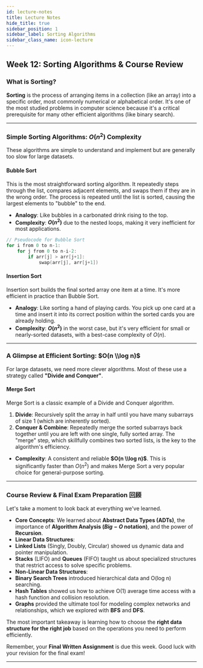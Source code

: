 ```yaml
---
id: lecture-notes
title: Lecture Notes
hide_title: true
sidebar_position: 1
sidebar_label: Sorting Algorithms
sidebar_class_name: icon-lecture
---
```


<ModuleBanner />

## **Week 12: Sorting Algorithms & Course Review**

### **What is Sorting?**

**Sorting** is the process of arranging items in a collection (like an array) into a specific order, most commonly numerical or alphabetical order. It's one of the most studied problems in computer science because it's a critical prerequisite for many other efficient algorithms (like binary search).

-----

### **Simple Sorting Algorithms: $O(n^2)$ Complexity**

These algorithms are simple to understand and implement but are generally too slow for large datasets.

#### **Bubble Sort**

This is the most straightforward sorting algorithm. It repeatedly steps through the list, compares adjacent elements, and swaps them if they are in the wrong order. The process is repeated until the list is sorted, causing the largest elements to "bubble" to the end.

  * **Analogy**: Like bubbles in a carbonated drink rising to the top.
  * **Complexity**: **$O(n^2)$** due to the nested loops, making it very inefficient for most applications.

<!-- end list -->

```cpp
// Pseudocode for Bubble Sort
for i from 0 to n-1:
    for j from 0 to n-i-2:
        if arr[j] > arr[j+1]:
            swap(arr[j], arr[j+1])
```

#### **Insertion Sort**

Insertion sort builds the final sorted array one item at a time. It's more efficient in practice than Bubble Sort.

  * **Analogy**: Like sorting a hand of playing cards. You pick up one card at a time and insert it into its correct position within the sorted cards you are already holding.
  * **Complexity**: **$O(n^2)$** in the worst case, but it's very efficient for small or nearly-sorted datasets, with a best-case complexity of $O(n)$.

-----

### **A Glimpse at Efficient Sorting: $O(n \\log n)$**

For large datasets, we need more clever algorithms. Most of these use a strategy called **"Divide and Conquer"**.

#### **Merge Sort**

Merge Sort is a classic example of a Divide and Conquer algorithm.

1.  **Divide**: Recursively split the array in half until you have many subarrays of size 1 (which are inherently sorted).
2.  **Conquer & Combine**: Repeatedly merge the sorted subarrays back together until you are left with one single, fully sorted array. The "merge" step, which skillfully combines two sorted lists, is the key to the algorithm's efficiency.

<!-- end list -->

  * **Complexity**: A consistent and reliable **$O(n \\log n)$**. This is significantly faster than $O(n^2)$ and makes Merge Sort a very popular choice for general-purpose sorting.

-----

### **Course Review & Final Exam Preparation** 回顾

Let's take a moment to look back at everything we've learned.

  * **Core Concepts**: We learned about **Abstract Data Types (ADTs)**, the importance of **Algorithm Analysis ($Big-O$ notation)**, and the power of **Recursion**.
  * **Linear Data Structures**:
  * **Linked Lists** (Singly, Doubly, Circular) showed us dynamic data and pointer manipulation.
  * **Stacks** (LIFO) and **Queues** (FIFO) taught us about specialized structures that restrict access to solve specific problems.
  * **Non-Linear Data Structures**:
  * **Binary Search Trees** introduced hierarchical data and O(log n) searching.
  * **Hash Tables** showed us how to achieve O(1) average time access with a hash function and collision resolution.
  * **Graphs** provided the ultimate tool for modeling complex networks and relationships, which we explored with **BFS** and **DFS**.

The most important takeaway is learning how to choose the **right data structure for the right job** based on the operations you need to perform efficiently.

Remember, your **Final Written Assignment** is due this week. Good luck with your revision for the final exam\!

-----
